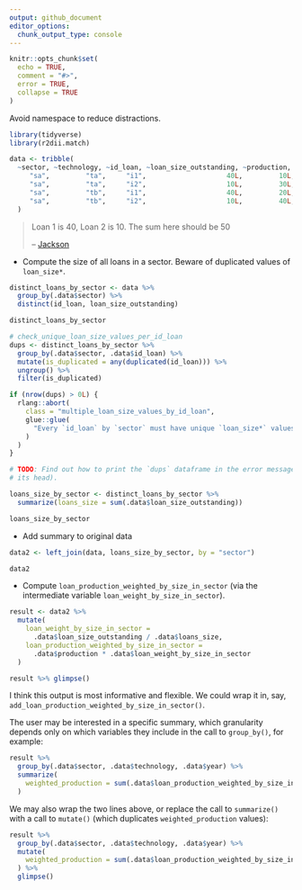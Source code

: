 ```yaml
---
output: github_document
editor_options: 
  chunk_output_type: console
---
```


```r
knitr::opts_chunk$set(
  echo = TRUE,
  comment = "#>",
  error = TRUE,
  collapse = TRUE
)
```

Avoid namespace to reduce distractions.

```r
library(tidyverse)
library(r2dii.match)
```

```r
data <- tribble(
  ~sector, ~technology, ~id_loan, ~loan_size_outstanding, ~production, ~year,
     "sa",         "ta",     "i1",                    40L,         10L, 2020L,
     "sa",         "ta",     "i2",                    10L,         30L, 2020L,
     "sa",         "tb",     "i1",                    40L,         20L, 2020L,
     "sa",         "tb",     "i2",                    10L,         40L, 2020L,
  )
```

> Loan 1 is 40, Loan 2 is 10. The sum here should be 50
>
> -- [Jackson](https://github.com/2DegreesInvesting/r2dii.analysis/pull/34#issuecomment-591640186)

* Compute the size of all loans in a sector. Beware of duplicated values of `loan_size*`.

```r
distinct_loans_by_sector <- data %>%  
  group_by(.data$sector) %>% 
  distinct(id_loan, loan_size_outstanding)

distinct_loans_by_sector
```

```r
# check_unique_loan_size_values_per_id_loan
dups <- distinct_loans_by_sector %>% 
  group_by(.data$sector, .data$id_loan) %>% 
  mutate(is_duplicated = any(duplicated(id_loan))) %>% 
  ungroup() %>% 
  filter(is_duplicated)

if (nrow(dups) > 0L) {
  rlang::abort(
    class = "multiple_loan_size_values_by_id_loan",
    glue::glue(
      "Every `id_loan` by `sector` must have unique `loan_size*` values."
    )
  )
}

# TODO: Find out how to print the `dups` dataframe in the error message (maybe
# its head).
```

```r
loans_size_by_sector <- distinct_loans_by_sector %>% 
  summarize(loans_size = sum(.data$loan_size_outstanding))

loans_size_by_sector
```

* Add summary to original data

```r
data2 <- left_join(data, loans_size_by_sector, by = "sector")

data2
```

* Compute `loan_production_weighted_by_size_in_sector` (via the intermediate variable `loan_weight_by_size_in_sector`).

```r
result <- data2 %>% 
  mutate(
    loan_weight_by_size_in_sector = 
      .data$loan_size_outstanding / .data$loans_size,
    loan_production_weighted_by_size_in_sector = 
      .data$production * .data$loan_weight_by_size_in_sector
  )

result %>% glimpse()
```

I think this output is most informative and flexible. We could wrap it in, say, `add_loan_production_weighted_by_size_in_sector()`.

The user may be interested in a specific summary, which granularity depends only on which variables they include in the call to `group_by()`, for example:

```r
result %>% 
  group_by(.data$sector, .data$technology, .data$year) %>%
  summarize(
    weighted_production = sum(.data$loan_production_weighted_by_size_in_sector)
  )
```

We may also wrap the two lines above, or replace the call to `summarize()` with a call to `mutate()` (which duplicates `weighted_production` values):

```r
result %>% 
  group_by(.data$sector, .data$technology, .data$year) %>%
  mutate(
    weighted_production = sum(.data$loan_production_weighted_by_size_in_sector)
  ) %>% 
  glimpse()
```

